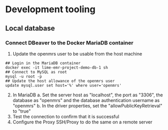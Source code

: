 
# Development tooling

## Local database 
### Connect DBeaver to the Docker MariaDB container
1. Update the openmrs user to be usable from the host machine
```shell
## Login in the MariaDB container
docker exec -it lime-emr-project-demo-db-1 sh
## Connect to MySQL as root
mysql -u root -p 
## Update the host allowance of the openmrs user 
update mysql.user set host='%' where user='openmrs'
```
2. In MariaDB
  a. Set the server host as "localhost", the port as "3306", the database as "openmrs" and the database authentication username as "openmrs" 
  b. In the driver properties, set the "allowPublicKeyRetrieval" to "true"
3. Test the connection to confirm that it is successful
4. Configure the Proxy SSH/Proxy to do the same on a remote server
